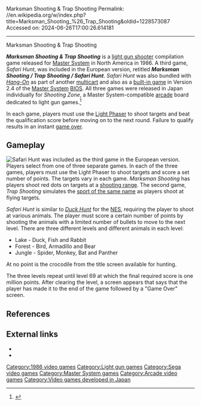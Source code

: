 Marksman Shooting & Trap Shooting
Permalink: //en.wikipedia.org/w/index.php?title=Marksman_Shooting_%26_Trap_Shooting&oldid=1228573087
Accessed on: 2024-06-26T17:00:26.614181



------
Marksman Shooting & Trap Shooting
{{More sources needed|date=May 2023}}
{{Infobox video game
|title=Marksman Shooting & Trap Shooting<br>Marksman Shooting / Trap Shooting / Safari Hunt
|image=Marksman Trap.jpg
|caption=
|developer=[[Sega]]
|publisher=Sega
|released={{vgrelease|NA|1986|EU|1986}}
|genre=[[Shooter game|Shooter]]
|modes=[[Single-player]]
|platforms=[[Master System]], [[Arcade game|Arcade]]
}}

'''''Marksman Shooting & Trap Shooting''''' is a [[light gun shooter]] compilation game released for [[Master System]] in North America in 1986. A third game, ''Safari Hunt'', was included in the European version, retitled '''''Marksman Shooting / Trap Shooting / Safari Hunt'''''. ''Safari Hunt'' was also bundled with ''[[Hang-On]]'' as part of another [[multicart]] and also as a [[pack-in game|built-in game]] in Version 2.4 of the [[Master System]] [[BIOS]]. All three games were released in Japan individually for ''Shooting Zone'', a Master System-compatible [[Arcade_video_game#Technology|arcade]] board dedicated to light gun games.<ref>{{cite web | url=https://www.sega.jp/history/arcade/product/7287/ | title=シューティングゾーン/シューティングゾーン2 – 株式会社セガ }}</ref>

In each game, players must use the [[Light Phaser]] to shoot targets and beat the qualification score before moving on to the next round. Failure to qualify results in an instant [[game over]].

==Gameplay==
[[File:SafariHuntTitleScreenSegaMasterSystem.jpg|thumb|left|''Safari Hunt'' was included as the third game in the European version.]]
Players select from one of three separate games. In each of the three games, players must use the Light Phaser to shoot targets and score a set number of points. The targets vary in each game. ''Marksman Shooting'' has players shoot red dots on targets at a [[shooting range]]. The second game, ''Trap Shooting'' simulates the [[trap shooting|sport of the same name]] as players shoot at flying targets.

''Safari Hunt'' is similar to ''[[Duck Hunt]]'' for the [[NES]], requiring the player to shoot at various animals. The player must score a certain number of points by shooting the animals with a limited number of bullets to move to the next level. There are three different levels and different animals in each level:

*Lake - Duck, Fish and Rabbit
*Forest - Bird, Armadillo and Bear
*Jungle - Spider, Monkey, Bat and Panther

At no point is the crocodile from the title screen available for hunting.

The three levels repeat until level 69 at which the final required score is one million points. After clearing the level, a screen appears that says that the player has made it to the end of the game followed by a "Game Over" screen.

==References==
{{Reflist}}

==External links ==
*{{MobyGames|id=/marksman-shooting-trap-shooting}}
*{{IAg|segasms_Marksman_Shooting_Trap_Shooting_1986_Sega}}

{{DEFAULTSORT:Marksman Shooting and Trap Shooting}}
[[Category:1986 video games]]
[[Category:Light gun games]]
[[Category:Sega video games]]
[[Category:Master System games]]
[[Category:Arcade video games]]
[[Category:Video games developed in Japan]]